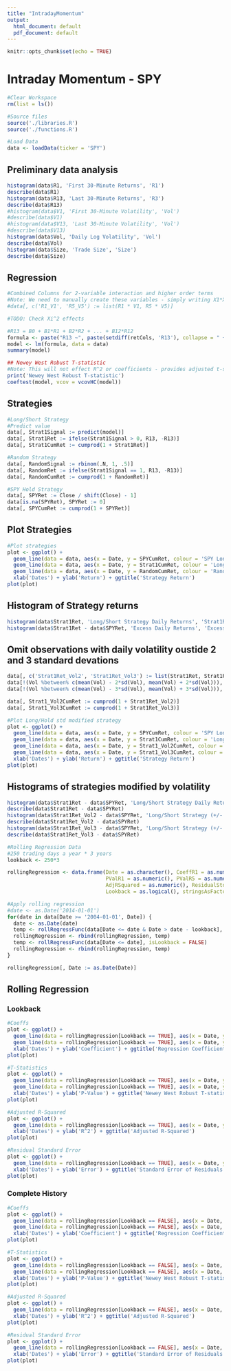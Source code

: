 ```yaml
---
title: "IntradayMomentum"
output:
  html_document: default
  pdf_document: default
---
```


```r
knitr::opts_chunk$set(echo = TRUE)
```

# Intraday Momentum - SPY

```r
#Clear Workspace
rm(list = ls())
```

```r
#Source files
source('./libraries.R')
source('./functions.R')
```

```r
#Load Data
data <- loadData(ticker = 'SPY')
```

## Preliminary data analysis
```r
histogram(data$R1, 'First 30-Minute Returns', 'R1')
describe(data$R1)
histogram(data$R13, 'Last 30-Minute Returns', 'R3')
describe(data$R13)
#histogram(data$V1, 'First 30-Minute Volatility', 'Vol')
#describe(data$V1)
#histogram(data$V13, 'Last 30-Minute Volatility', 'Vol')
#describe(data$V13)
histogram(data$Vol, 'Daily Log Volatility', 'Vol')
describe(data$Vol)
histogram(data$Size, 'Trade Size', 'Size')
describe(data$Size)
```

## Regression
```r
#Combined Columns for 2-variable interaction and higher order terms
#Note: We need to manually create these variables - simply writing X1*X2 in formula won't work
#data[, c('R1_V1', 'R5_V5') := list(R1 * V1, R5 * V5)]

#TODO: Check Xi^2 effects

#R13 = B0 + B1*R1 + B2*R2 + ... + B12*R12
formula <- paste("R13 ~", paste(setdiff(retCols, 'R13'), collapse = " + "))
model <- lm(formula, data = data)
summary(model)

## Newey West Robust T-statistic
#Note: This will not effect R^2 or coefficients - provides adjusted t-statistic
print('Newey West Robust T-statistic')
coeftest(model, vcov = vcovHC(model))
```

## Strategies
```r
#Long/Short Strategy
#Predict value
data[, Strat1Signal := predict(model)]
data[, Strat1Ret := ifelse(Strat1Signal > 0, R13, -R13)]
data[, Strat1CumRet := cumprod(1 + Strat1Ret)]

#Random Strategy
data[, RandomSignal := rbinom(.N, 1, .5)]
data[, RandomRet := ifelse(Strat1Signal == 1, R13, -R13)]
data[, RandomCumRet := cumprod(1 + RandomRet)]

#SPY Hold Strategy
data[, SPYRet := Close / shift(Close) - 1]
data[is.na(SPYRet), SPYRet := 0]
data[, SPYCumRet := cumprod(1 + SPYRet)]
```

## Plot Strategies
```r
#Plot strategies
plot <- ggplot() +
  geom_line(data = data, aes(x = Date, y = SPYCumRet, colour = 'SPY Long')) + 
  geom_line(data = data, aes(x = Date, y = Strat1CumRet, colour = 'Long/Short Strategy')) + 
  geom_line(data = data, aes(x = Date, y = RandomCumRet, colour = 'Random Strategy')) + 
  xlab('Dates') + ylab('Return') + ggtitle('Strategy Return')
plot(plot)
```

## Histogram of Strategy returns
```r
histogram(data$Strat1Ret, 'Long/Short Strategy Daily Returns', 'Strat1Ret')
histogram(data$Strat1Ret - data$SPYRet, 'Excess Daily Returns', 'Excess Returns')
```

## Omit observations with daily volatility oustide 2 and 3 standard devations
```r
data[, c('Strat1Ret_Vol2', 'Strat1Ret_Vol3') := list(Strat1Ret, Strat1Ret)]
data[!(Vol %between% c(mean(Vol) - 2*sd(Vol), mean(Vol) + 2*sd(Vol))), Strat1Ret_Vol2 := 0]
data[!(Vol %between% c(mean(Vol) - 3*sd(Vol), mean(Vol) + 3*sd(Vol))), Strat1Ret_Vol3 := 0]

data[, Strat1_Vol2CumRet := cumprod(1 + Strat1Ret_Vol2)]
data[, Strat1_Vol3CumRet := cumprod(1 + Strat1Ret_Vol3)]

#Plot Long/Hold std modified strategy
plot <- ggplot() +
  geom_line(data = data, aes(x = Date, y = SPYCumRet, colour = 'SPY Long')) + 
  geom_line(data = data, aes(x = Date, y = Strat1CumRet, colour = 'Long/Short Strategy')) + 
  geom_line(data = data, aes(x = Date, y = Strat1_Vol2CumRet, colour = 'Long/Short Strategy +/- 2 Std. Dev. Volatility')) + 
  geom_line(data = data, aes(x = Date, y = Strat1_Vol3CumRet, colour = 'Long/Short Strategy +/- 3 Std. Dev. Volatility')) + 
  xlab('Dates') + ylab('Return') + ggtitle('Strategy Return')
plot(plot)
```

## Histograms of strategies modified by volatility
```r
histogram(data$Strat1Ret - data$SPYRet, 'Long/Short Strategy Daily Returns', 'Returns')
describe(data$Strat1Ret - data$SPYRet)
histogram(data$Strat1Ret_Vol2 - data$SPYRet, 'Long/Short Strategy (+/- 2 Std. Dev. Volatility) Excess Daily Returns', 'Returns')
describe(data$Strat1Ret_Vol2 - data$SPYRet)
histogram(data$Strat1Ret_Vol3 - data$SPYRet, 'Long/Short Strategy (+/- 3 Std. Dev. Volatility) Excess Daily Returns', 'Returns')
describe(data$Strat1Ret_Vol3 - data$SPYRet)
```


```r
#Rolling Regression Data
#250 trading days a year * 3 years
lookback <- 250*3

rollingRegression <- data.frame(Date = as.character(), CoeffR1 = as.numeric(), CoeffR5 = as.numeric(), 
                                PValR1 = as.numeric(), PValR5 = as.numeric(),
                                AdjRSquared = as.numeric(), ResidualStdErr = as.numeric(), 
                                Lookback = as.logical(), stringsAsFactors = FALSE)

#Apply rolling regression
#date <- as.Date('2014-01-01')
for(date in data[Date >= '2004-01-01', Date]) {
  date <- as.Date(date)
  temp <- rollRegressFunc(data[Date <= date & Date > date - lookback], isLookback = TRUE)
  rollingRegression <- rbind(rollingRegression, temp)
  temp <- rollRegressFunc(data[Date <= date], isLookback = FALSE)
  rollingRegression <- rbind(rollingRegression, temp)
}

rollingRegression[, Date := as.Date(Date)]
```


## Rolling Regression
### Lookback
```r
#Coeffs
plot <- ggplot() +
  geom_line(data = rollingRegression[Lookback == TRUE], aes(x = Date, y = CoeffR1, colour = 'R1')) + 
  geom_line(data = rollingRegression[Lookback == TRUE], aes(x = Date, y = CoeffR5, colour = 'R5')) + 
  xlab('Dates') + ylab('Coefficient') + ggtitle('Regression Coefficients')
plot(plot)

#T-Statistics
plot <- ggplot() +
  geom_line(data = rollingRegression[Lookback == TRUE], aes(x = Date, y = PValR1, colour = 'R1')) + 
  geom_line(data = rollingRegression[Lookback == TRUE], aes(x = Date, y = PValR5, colour = 'R5')) + 
  xlab('Dates') + ylab('P-Value') + ggtitle('Newey West Robust T-statistics for P-Value')
plot(plot)

#Adjusted R-Squared
plot <- ggplot() +
  geom_line(data = rollingRegression[Lookback == TRUE], aes(x = Date, y = AdjRSquared, colour = 'R^2')) + 
  xlab('Dates') + ylab('R^2') + ggtitle('Adjusted R-Squared')
plot(plot)

#Residual Standard Error
plot <- ggplot() +
  geom_line(data = rollingRegression[Lookback == TRUE], aes(x = Date, y = ResidualStdErr, colour = 'Error')) + 
  xlab('Dates') + ylab('Error') + ggtitle('Standard Error of Residuals')
plot(plot)
```

### Complete History
```r
#Coeffs
plot <- ggplot() +
  geom_line(data = rollingRegression[Lookback == FALSE], aes(x = Date, y = CoeffR1, colour = 'R1')) + 
  geom_line(data = rollingRegression[Lookback == FALSE], aes(x = Date, y = CoeffR5, colour = 'R5')) + 
  xlab('Dates') + ylab('Coefficient') + ggtitle('Regression Coefficients')
plot(plot)

#T-Statistics
plot <- ggplot() +
  geom_line(data = rollingRegression[Lookback == FALSE], aes(x = Date, y = PValR1, colour = 'R1')) + 
  geom_line(data = rollingRegression[Lookback == FALSE], aes(x = Date, y = PValR5, colour = 'R5')) + 
  xlab('Dates') + ylab('P-Value') + ggtitle('Newey West Robust T-statistics for P-Value')
plot(plot)

#Adjusted R-Squared
plot <- ggplot() +
  geom_line(data = rollingRegression[Lookback == FALSE], aes(x = Date, y = AdjRSquared, colour = 'R^2')) + 
  xlab('Dates') + ylab('R^2') + ggtitle('Adjusted R-Squared')
plot(plot)

#Residual Standard Error
plot <- ggplot() +
  geom_line(data = rollingRegression[Lookback == FALSE], aes(x = Date, y = ResidualStdErr, colour = 'Error')) + 
  xlab('Dates') + ylab('Error') + ggtitle('Standard Error of Residuals')
plot(plot)
```